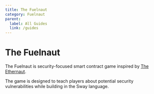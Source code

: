 ```yaml
---
title: The Fuelnaut
category: Fuelnaut
parent:
  label: All Guides
  link: /guides
---
```


# The Fuelnaut

The Fuelnaut is security-focused smart contract game inspired by [The Ethernaut](https://ethernaut.openzeppelin.com/).

The game is designed to teach players about potential security vulnerabilities while building in the Sway language.

<FuelnautCards />